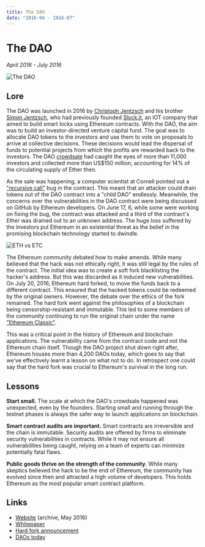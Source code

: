 ```yaml
---
title: The DAO
date: "2016-04 - 2016-07"
---
```


# The DAO

*April 2016 - July 2016*

![The DAO](/The-dao-logo.jpeg)

## Lore

The DAO was launched in 2016 by [Christoph Jentzsch](https://www.linkedin.com/in/cjentzsch/) and his brother [Simon Jentzsch](https://www.linkedin.com/in/simonjentzsch/), who had previously founded [Slock.it](https://bitcoinmagazine.com/technical/slock-it-to-introduce-smart-locks-linked-to-smart-ethereum-contracts-decentralize-the-sharing-economy-1446746719), an IOT company that aimed to build smart locks using Ethereum contracts. With the DAO, the aim was to build an investor-directed venture capital fund. The goal was to allocate DAO tokens to the investors and use them to vote on proposals to arrive at collective decisions. These decisions would lead the dispersal of funds to potential projects from which the profits are rewarded back to the investors. The DAO [crowdsale](https://www.newsbtc.com/news/ethereum-dao-crowd-sale-successful-crowdfunding-campaign/) had caught the eyes of more than 11,000 investors and collected more than US$150 million, accounting for 14% of the circulating supply of Ether then.

As the sale was happening, a computer scientist at Cornell pointed out a ["recursive call"](https://www.coindesk.com/markets/2016/06/22/cornell-professor-calls-for-dao-20-movement/) bug in the contract. This meant that an attacker could drain tokens out of the DAO contract into a "child DAO" endlessly. Meanwhile, the concerns over the vulnerabilities in the DAO contract were being discussed on GitHub by Ethereum developers. On June 17, 6, while some were working on fixing the bug, the contract was attacked and a third of the contract's Ether was drained out to an unknown address. The huge loss suffered by the investors put Ethereum in an existential threat as the belief in the promising blockchain technology started to dwindle.

![ETH vs ETC](/ETHvETC.png)

The Ethereum community debated how to make amends. While many believed that the hack was not ethically right, it was still legal by the rules of the contract. The initial idea was to create a soft fork blacklisting the hacker's address. But this was discarded as it induced new vulnerabilities. On July 20, 2016, Ethereum hard forked, to move the funds back to a different contract. This ensured that the hacked tokens could be redeemed by the original owners. However, the debate over the ethics of the fork remained. The hard fork went against the philosophies of a blockchain being censorship-resistant and immutable. This led to some members of the community continuing to run the original chain under the name ["Ethereum Classic"](https://coinmarketcap.com/currencies/ethereum-classic/).

This was a critical point in the history of Ethereum and blockchain applications. The vulnerability came from the contract code and not the Ethereum chain itself. Though the DAO project shut down right after, Ethereum houses more than 4,200 DAOs today, which goes to say that we've effectively learnt a lesson on what not to do. In retrospect one could say that the hard fork was crucial to Ethereum's survival in the long run.

## Lessons

**Start small.** The scale at which the DAO's crowdsale happened was unexpected, even by the founders. Starting small and running through the testnet phases is always the safer way to launch applications on blockchain.

**Smart contract audits are important.** Smart contracts are irreversible and the chain is immutable. Security audits are offered by firms to eliminate security vulnerabilities in contracts. While it may not ensure all vulnerabilities being caught, relying on a team of experts can minimize potentially fatal flaws.

**Public goods thrive on the strength of the community.** While many skeptics believed the hack to be the end of Ethereum, the community has evolved since then and attracted a high volume of developers. This holds Ethereum as the most popular smart contract platform.

## Links

- [Website](https://web.archive.org/web/20160514105232/https://daohub.org/) (archive, May 2016)
- [Whitepaper](https://lawofthelevel.lexblogplatformthree.com/wp-content/uploads/sites/187/2017/07/WhitePaper-1.pdf)
- [Hard fork announcement](https://blog.ethereum.org/2016/07/20/hard-fork-completed)
- [DAOs today](https://cointelegraph.com/news/is-ethereum-really-the-best-blockchain-to-form-a-dao)
